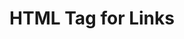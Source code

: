 ---
id: "web_easy_mc_004"
questionType: "MULTIPLE_CHOICE"
title: "HTML Tag for Links"
description: "Which HTML tag is used to create hyperlinks?"
difficulty: "EASY"
category: "Web Development"
options:
  - "<link>"
  - "<a>"
  - "<href>"
  - "<url>"
correctAnswer: 1
---